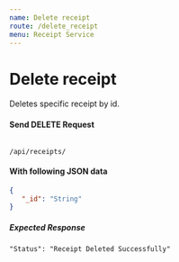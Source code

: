 ```yaml
---
name: Delete receipt
route: /delete_receipt
menu: Receipt Service
---
```

# Delete receipt 
Deletes specific receipt by id.

#### Send DELETE Request 
<Code>
/api/receipts/
</Code>

#### With following JSON data
```json
{
   "_id": "String"
}
```

##### Expected Response
```
"Status": "Receipt Deleted Successfully"
```
